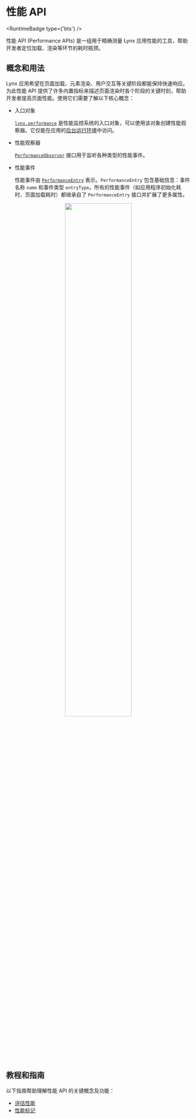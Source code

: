 # 性能 API


<RuntimeBadge type={'bts'} />

性能 API (Performance APIs) 是一组用于精确测量 Lynx 应用性能的工具，帮助开发者定位加载、渲染等环节的耗时瓶颈。

## 概念和用法

Lynx 应用希望在页面加载、元素渲染、用户交互等关键阶段都能保持快速响应。为此性能 API 提供了许多内置指标来描述页面渲染时各个阶段的关键时刻，帮助开发者提高页面性能。使用它们需要了解以下核心概念：

- 入口对象

  [`lynx.performance`](api/lynx-api/lynx/lynx-performance) 是性能监控系统的入口对象，可以使用该对象创建性能观察器。它仅能在应用的[后台运行环境](guide/spec#background-thread-runtime)中访问。

- 性能观察器

  [`PerformanceObserver`](api/lynx-api/performance-api/performance-observer) 接口用于监听各种类型的性能事件。

- 性能事件

  性能事件由 [`PerformanceEntry`](api/lynx-api/performance-api/performance-entry) 表示。`PerformanceEntry` 包含基础信息：事件名称 `name` 和事件类型 `entryType`。所有的性能事件（如应用程序初始化耗时、页面加载耗时）都继承自了 `PerformanceEntry` 接口并扩展了更多属性。

<center>
  <img width="60%" src="/assets/doc/performance-api.png" />
</center>

## 教程和指南

以下指南帮助理解性能 API 的关键概念及功能：

- [评估性能](guide/performance/evaluating-performance)
- [性能标记](guide/performance/timing-flag)
